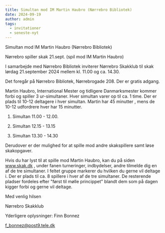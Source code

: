 ```yaml
---
title: Simultan mod IM Martin Haubro (Nørrebro Bibliotek)
date: 2024-09-19
author: admin
tags:
  - invitationer
  - seneste-nyt
---
```

Simultan mod IM Martin Haubro (Nørrebro Bibliotek)





Nørrebro spiller skak 21.sept. (spil mod IM Martin Haubro)

I samarbejde med Nørrebro Bibliotek inviterer Nørrebro Skakklub til skak lørdag 21.september 2024 mellem kl. 11.00 og ca. 14.30.

Det foregår på Nørrebro Bibliotek, Nørrebrogade 208. Der er gratis adgang.

 

Martin Haubro, International Mester og tidligere Danmarksmester kommer forbi og spiller 3 ur-simultaner. Hver simultan varer op til ca. 1 time. Der er plads til 10-12 deltagere i hver simultan. Martin har 45 minutter , mens de 10-12 udfordrere hver har 15 minutter.

 

1. Simultan 11.00 - 12.00.

2. Simultan 12.15 - 13.15

3. Simultan 13.30 - 14.30

 

Derudover er der mulighed for at spille mod andre skakspillere samt løse skakopgaver.

 

Hvis du har lyst til at spille mod Martin Haubro, kan du på siden www.skak.dk , under fanen turneringer, indbydelser, andre tilmelde dig en af de tre simultaner. I feltet gruppe markerer du hvilken du gerne vil deltage i. Der er plads til ca. 8 spillere i hver af de tre simultaner. De resterende pladser fordeles efter "først til mølle princippet" blandt dem som på dagen kigger forbi og gerne vil deltage.

 

Med venlig hilsen

Nørrebro Skakklub

Yderligere oplysninger: Finn Bonnez  

f_bonnez@post9.tele.dk
